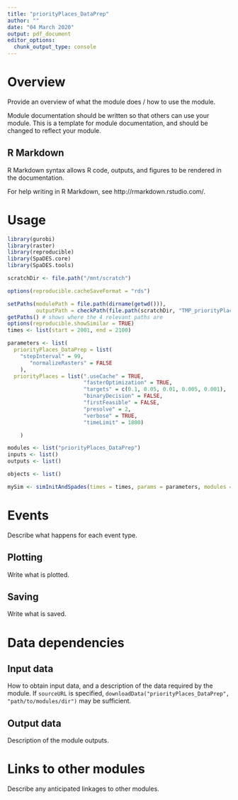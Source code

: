 ```yaml
---
title: "priorityPlaces_DataPrep"
author: ""
date: "04 March 2020"
output: pdf_document
editor_options: 
  chunk_output_type: console
---
```


# Overview

Provide an overview of what the module does / how to use the module.

Module documentation should be written so that others can use your module.
This is a template for module documentation, and should be changed to reflect your module.

## R Markdown

R Markdown syntax allows R code, outputs, and figures to be rendered in the documentation.

For help writing in R Markdown, see http://rmarkdown.rstudio.com/.

# Usage

```r
library(gurobi)
library(raster)
library(reproducible)
library(SpaDES.core)
library(SpaDES.tools)

scratchDir <- file.path("/mnt/scratch")

options(reproducible.cacheSaveFormat = "rds")

setPaths(modulePath = file.path(dirname(getwd())),
         outputPath = checkPath(file.path(scratchDir, "TMP_priorityPlacesTest"), create = TRUE))
getPaths() # shows where the 4 relevant paths are
options(reproducible.showSimilar = TRUE)
times <- list(start = 2001, end = 2100)

parameters <- list(
  priorityPlaces_DataPrep = list(
    "stepInterval" = 99,
       "normalizeRasters" = FALSE
    ),
  priorityPlaces = list(".useCache" = TRUE,
                        "fasterOptimization" = TRUE,
                        "targets" = c(0.1, 0.05, 0.01, 0.005, 0.001),
                        "binaryDecision" = FALSE,
                        "firstFeasible" = FALSE,
                        "presolve" = 2,
                        "verbose" = TRUE,
                        "timeLimit" = 1800)

    )

modules <- list("priorityPlaces_DataPrep")
inputs <- list()
outputs <- list()

objects <- list()

mySim <- simInitAndSpades(times = times, params = parameters, modules = modules, objects = objects)
```

# Events

Describe what happens for each event type.

## Plotting

Write what is plotted.

## Saving

Write what is saved.

# Data dependencies

## Input data

How to obtain input data, and a description of the data required by the module.
If `sourceURL` is specified, `downloadData("priorityPlaces_DataPrep", "path/to/modules/dir")` may be sufficient.

## Output data

Description of the module outputs.

# Links to other modules

Describe any anticipated linkages to other modules.
